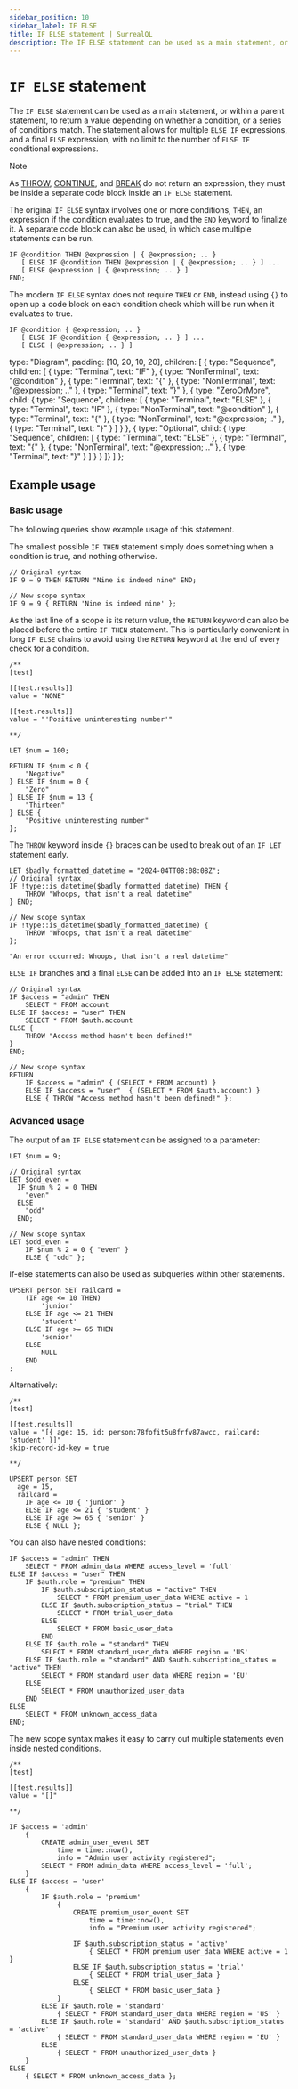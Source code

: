 ```yaml
---
sidebar_position: 10
sidebar_label: IF ELSE
title: IF ELSE statement | SurrealQL
description: The IF ELSE statement can be used as a main statement, or within a parent statement, to return a value depending on whether a condition, or a series of conditions match.
---
```


# `IF ELSE` statement

The `IF ELSE` statement can be used as a main statement, or within a parent statement, to return a value depending on whether a condition, or a series of conditions match. The statement allows for multiple `ELSE IF` expressions, and a final `ELSE` expression, with no limit to the number of `ELSE IF` conditional expressions.

> [!NOTE]
> As [THROW](/docs/surrealql/statements/throw), [CONTINUE](/docs/surrealql/statements/continue), and [BREAK](/docs/surrealql/statements/break) do not return an expression, they must be inside a separate code block inside an `IF ELSE` statement.

The original `IF ELSE` syntax involves one or more conditions, `THEN`, an expression if the condition evaluates to true, and the `END` keyword to finalize it. A separate code block can also be used, in which case multiple statements can be run.


<Tabs syncKey="ifelse-statement">
  <TabItem label="Legacy Syntax">

```surql title="SurrealQL legacy syntax"
IF @condition THEN @expression | { @expression; .. }
   [ ELSE IF @condition THEN @expression | { @expression; .. } ] ...
   [ ELSE @expression | { @expression; .. } ]
END;
```

The modern `IF ELSE` syntax does not require `THEN` or `END`, instead using `{}` to open up a code block on each condition check which will be run when it evaluates to true.

  </TabItem>
  <TabItem label="Modern Syntax">

```surql title="Modern syntax"
IF @condition { @expression; .. }
   [ ELSE IF @condition { @expression; .. } ] ...
   [ ELSE { @expression; .. } ]
```

  </TabItem>
  <TabItem label="Railroad Diagram (Modern)">

  type: "Diagram",
  padding: [10, 20, 10, 20],
  children: [
    { type: "Sequence", children: [
      { type: "Terminal", text: "IF" },
      { type: "NonTerminal", text: "@condition" },
      { type: "Terminal", text: "{" },
      { type: "NonTerminal", text: "@expression; .." },
      { type: "Terminal", text: "}" },
      { type: "ZeroOrMore", child: { type: "Sequence", children: [
        { type: "Terminal", text: "ELSE" },
        { type: "Terminal", text: "IF" },
        { type: "NonTerminal", text: "@condition" },
        { type: "Terminal", text: "{" },
        { type: "NonTerminal", text: "@expression; .." },
        { type: "Terminal", text: "}" }
      ] } },
      { type: "Optional", child: { type: "Sequence", children: [
        { type: "Terminal", text: "ELSE" },
        { type: "Terminal", text: "{" },
        { type: "NonTerminal", text: "@expression; .." },
        { type: "Terminal", text: "}" }
      ] } }
    ]}
  ]
};

<RailroadDiagram ast={ifElseAst} className="my-6" />

  </TabItem>
</Tabs>

## Example usage


### Basic usage

The following queries show example usage of this statement.

The smallest possible `IF THEN` statement simply does something when a condition is true, and nothing otherwise.

```surql
// Original syntax
IF 9 = 9 THEN RETURN "Nine is indeed nine" END;

// New scope syntax
IF 9 = 9 { RETURN 'Nine is indeed nine' };
```

As the last line of a scope is its return value, the `RETURN` keyword can also be placed before the entire `IF THEN` statement. This is particularly convenient in long `IF ELSE` chains to avoid using the `RETURN` keyword at the end of every check for a condition.

```surql
/**
[test]

[[test.results]]
value = "NONE"

[[test.results]]
value = "'Positive uninteresting number'"

**/

LET $num = 100;

RETURN IF $num < 0 {
    "Negative"
} ELSE IF $num = 0 {
    "Zero"
} ELSE IF $num = 13 {
    "Thirteen"
} ELSE {
    "Positive uninteresting number"
};
````

The `THROW` keyword inside `{}` braces can be used to break out of an `IF LET` statement early.

```surql
LET $badly_formatted_datetime = "2024-04TT08:08:08Z";
// Original syntax
IF !type::is_datetime($badly_formatted_datetime) THEN {
    THROW "Whoops, that isn't a real datetime"
} END;

// New scope syntax
IF !type::is_datetime($badly_formatted_datetime) {
    THROW "Whoops, that isn't a real datetime"
};
```

```surql title="Response"
"An error occurred: Whoops, that isn't a real datetime"
```

`ELSE IF` branches and a final `ELSE` can be added into an `IF ELSE` statement:

```surql
// Original syntax
IF $access = "admin" THEN
	SELECT * FROM account
ELSE IF $access = "user" THEN
	SELECT * FROM $auth.account
ELSE {
    THROW "Access method hasn't been defined!"
}
END;

// New scope syntax
RETURN
    IF $access = "admin" { (SELECT * FROM account) }
    ELSE IF $access = "user"  { (SELECT * FROM $auth.account) }
    ELSE { THROW "Access method hasn't been defined!" };
```

### Advanced usage

The output of an `IF ELSE` statement can be assigned to a parameter:

```surql
LET $num = 9;

// Original syntax
LET $odd_even =
  IF $num % 2 = 0 THEN
    "even"
  ELSE
    "odd"
  END;

// New scope syntax
LET $odd_even = 
    IF $num % 2 = 0 { "even" } 
    ELSE { "odd" };
```

If-else statements can also be used as subqueries within other statements.

```surql
UPSERT person SET railcard =
	(IF age <= 10 THEN)
		'junior'
	ELSE IF age <= 21 THEN
		'student'
	ELSE IF age >= 65 THEN
		'senior'
	ELSE
		NULL
	END
;

```
Alternatively: 

```surql
/**
[test]

[[test.results]]
value = "[{ age: 15, id: person:78fofit5u8frfv87awcc, railcard: 'student' }]"
skip-record-id-key = true

**/

UPSERT person SET 
  age = 15, 
  railcard =
    IF age <= 10 { 'junior' }
    ELSE IF age <= 21 { 'student' }
    ELSE IF age >= 65 { 'senior' }
    ELSE { NULL };
```

You can also have nested conditions:

```surql
IF $access = "admin" THEN
    SELECT * FROM admin_data WHERE access_level = 'full'
ELSE IF $access = "user" THEN
    IF $auth.role = "premium" THEN
        IF $auth.subscription_status = "active" THEN
            SELECT * FROM premium_user_data WHERE active = 1
        ELSE IF $auth.subscription_status = "trial" THEN
            SELECT * FROM trial_user_data
        ELSE
            SELECT * FROM basic_user_data
        END
    ELSE IF $auth.role = "standard" THEN
        SELECT * FROM standard_user_data WHERE region = 'US'
    ELSE IF $auth.role = "standard" AND $auth.subscription_status = "active" THEN
        SELECT * FROM standard_user_data WHERE region = 'EU'
    ELSE
        SELECT * FROM unauthorized_user_data
    END
ELSE
    SELECT * FROM unknown_access_data
END;
```

The new scope syntax makes it easy to carry out multiple statements even inside nested conditions.

```surql
/**
[test]

[[test.results]]
value = "[]"

**/

IF $access = 'admin'
	{
        CREATE admin_user_event SET 
            time = time::now(),
            info = "Admin user activity registered";
		SELECT * FROM admin_data WHERE access_level = 'full';
	}
ELSE IF $access = 'user'
	{
		IF $auth.role = 'premium'
			{
                CREATE premium_user_event SET 
                    time = time::now(),
                    info = "Premium user activity registered";

				IF $auth.subscription_status = 'active'
					{ SELECT * FROM premium_user_data WHERE active = 1 }
				ELSE IF $auth.subscription_status = 'trial'
					{ SELECT * FROM trial_user_data }
				ELSE
					{ SELECT * FROM basic_user_data }
			}
		ELSE IF $auth.role = 'standard'
			{ SELECT * FROM standard_user_data WHERE region = 'US' }
		ELSE IF $auth.role = 'standard' AND $auth.subscription_status = 'active'
			{ SELECT * FROM standard_user_data WHERE region = 'EU' }
		ELSE
			{ SELECT * FROM unauthorized_user_data }
	}
ELSE
	{ SELECT * FROM unknown_access_data };
```
